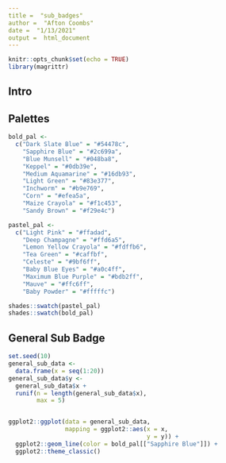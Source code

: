 ```yaml
---
title =  "sub_badges"
author =  "Afton Coombs"
date =  "1/13/2021"
output =  html_document
---
```


```r
knitr::opts_chunk$set(echo = TRUE)
library(magrittr)
```

## Intro
<intro will go here>

## Palettes
```r
bold_pal <-
  c("Dark Slate Blue" = "#54478c",
    "Sapphire Blue" = "#2c699a",
    "Blue Munsell" = "#048ba8",
    "Keppel" = "#0db39e",
    "Medium Aquamarine" = "#16db93",
    "Light Green" = "#83e377",
    "Inchworm" = "#b9e769",
    "Corn" = "#efea5a",
    "Maize Crayola" = "#f1c453",
    "Sandy Brown" = "#f29e4c")

pastel_pal <-
  c("Light Pink" = "#ffadad",
    "Deep Champagne" = "#ffd6a5",
    "Lemon Yellow Crayola" = "#fdffb6",
    "Tea Green" = "#caffbf",
    "Celeste" = "#9bf6ff",
    "Baby Blue Eyes" = "#a0c4ff",
    "Maximum Blue Purple" = "#bdb2ff",
    "Mauve" = "#ffc6ff",
    "Baby Powder" = "#fffffc")

shades::swatch(pastel_pal)
shades::swatch(bold_pal)
```

## General Sub Badge
```r
set.seed(10)
general_sub_data <-
  data.frame(x = seq(1:20))
general_sub_data$y <- 
  general_sub_data$x + 
  runif(n = length(general_sub_data$x),
        max = 5)


ggplot2::ggplot(data = general_sub_data,
                mapping = ggplot2::aes(x = x, 
                                       y = y)) +
  ggplot2::geom_line(color = bold_pal[["Sapphire Blue"]]) +
  ggplot2::theme_classic()
```
